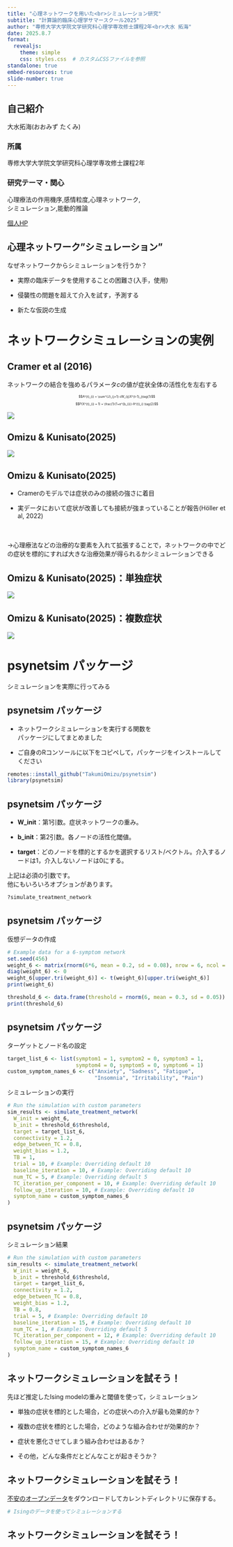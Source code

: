 ```yaml
---
title: "心理ネットワークを用いた<br>シミュレーション研究"
subtitle: "計算論的臨床心理学サマースクール2025"
author: "専修大学大学院文学研究科心理学専攻修士課程2年<br>大水 拓海"
date: 2025.8.7
format: 
  revealjs:
    theme: simple
    css: styles.css  # カスタムCSSファイルを参照
standalone: true
embed-resources: true
slide-number: true
---
```


## 自己紹介 {#columns-syntax}

大水拓海(おおみず たくみ)


### 所属

専修大学大学院文学研究科心理学専攻修士課程2年


### 研究テーマ・関心

心理療法の作用機序,感情粒度,心理ネットワーク, <br> シミュレーション,能動的推論



[個人HP](https://psytakumio.github.io/takumiomizu/index.html)



## 心理ネットワーク”シミュレーション”


なぜネットワークからシミュレーションを行うか？

- 実際の臨床データを使用することの困難さ(入手，使用)

- 侵襲性の問題を超えて介入を試す，予測する

- 新たな仮説の生成

# ネットワークシミュレーションの実例


## Cramer et al (2016)


ネットワークの結合を強めるパラメータ$c$の値が症状全体の活性化を左右する

<div style="font-size: 0.5em;">

$$A^{t}_{i} = \sum^{J}_{j=1} cW_{ij}X^{t-1}_j\tag{1}$$

$$P(X^{t}_{i} = 1) = \frac{1}{1+e^{b_{i}}-A^{t}_i} \tag{2}$$

</div>


![](slidefig/cramerfig.jpg)


## Omizu & Kunisato(2025)

![](slidefig/JPR1.png)





## Omizu & Kunisato(2025)

- Cramerのモデルでは症状のみの接続の強さに着目

- 実データにおいて症状が改善しても接続が強まっていることが報告(Höller et al, 2022)

<br>
<br>
→心理療法などの治療的な要素を入れて拡張することで，ネットワークの中でどの症状を標的にすれば大きな治療効果が得られるかシミュレーションできる




## Omizu & Kunisato(2025)：単独症状

![](slidefig/jpr_res.jpg)

## Omizu & Kunisato(2025)：複数症状


![](slidefig/jpr_res2.jpg)

# psynetsim パッケージ

シミュレーションを実際に行ってみる


## psynetsim パッケージ

- ネットワークシミュレーションを実行する関数を<br>パッケージにしてまとめました

- ご自身のRコンソールに以下をコピペして，パッケージをインストールしてください

```r
remotes::install_github("TakumiOmizu/psynetsim")
library(psynetsim)
```



## psynetsim パッケージ


- **W_init**：第1引数。症状ネットワークの重み。

- **b_init**：第2引数。各ノードの活性化閾値。

- **target**：どのノードを標的とするかを選択するリスト/ベクトル。介入するノードは1，介入しないノードは0にする。

上記は必須の引数です。
<br>他にもいろいろオプションがあります。


```r
?simulate_treatment_network
```



## psynetsim パッケージ

仮想データの作成
```r
# Example data for a 6-symptom network
set.seed(456)
weight_6 <- matrix(rnorm(6*6, mean = 0.2, sd = 0.08), nrow = 6, ncol = 6)
diag(weight_6) <- 0
weight_6[upper.tri(weight_6)] <- t(weight_6)[upper.tri(weight_6)]
print(weight_6)

threshold_6 <- data.frame(threshold = rnorm(6, mean = 0.3, sd = 0.05))
print(threshold_6)

```



## psynetsim パッケージ

ターゲットとノード名の設定
```r
target_list_6 <- list(symptom1 = 1, symptom2 = 0, symptom3 = 1,
                      symptom4 = 0, symptom5 = 0, symptom6 = 1)
custom_symptom_names_6 <- c("Anxiety", "Sadness", "Fatigue",
                            "Insomnia", "Irritability", "Pain")
```


シミュレーションの実行
```r
# Run the simulation with custom parameters
sim_results <- simulate_treatment_network(
  W_init = weight_6,
  b_init = threshold_6$threshold,
  target = target_list_6,
  connectivity = 1.2,
  edge_between_TC = 0.8,
  weight_bias = 1.2,
  TB = 1,
  trial = 10, # Example: Overriding default 10
  baseline_iteration = 10, # Example: Overriding default 10
  num_TC = 5, # Example: Overriding default 5
  TC_iteration_per_component = 10, # Example: Overriding default 10
  follow_up_iteration = 10, # Example: Overriding default 10
  symptom_name = custom_symptom_names_6
)
```


## psynetsim パッケージ

シミュレーション結果

```r
# Run the simulation with custom parameters
sim_results <- simulate_treatment_network(
  W_init = weight_6,
  b_init = threshold_6$threshold,
  target = target_list_6,
  connectivity = 1.2,
  edge_between_TC = 0.8,
  weight_bias = 1.2,
  TB = 0.8,
  trial = 5, # Example: Overriding default 10
  baseline_iteration = 15, # Example: Overriding default 10
  num_TC = 1, # Example: Overriding default 5
  TC_iteration_per_component = 12, # Example: Overriding default 10
  follow_up_iteration = 15, # Example: Overriding default 10
  symptom_name = custom_symptom_names_6
)
```


## ネットワークシミュレーションを試そう！

先ほど推定したIsing modelの重みと閾値を使って，シミュレーション


- 単独の症状を標的とした場合，どの症状への介入が最も効果的か？

- 複数の症状を標的とした場合，どのような組み合わせが効果的か？

- 症状を悪化させてしまう組み合わせはあるか？

- その他，どんな条件だとどんなことが起きそうか？

## ネットワークシミュレーションを試そう！


[不安のオープンデータ](https://journals.plos.org/plosone/article?id=10.1371/journal.pone.0182162#sec015)をダウンロードしてカレントディレクトリに保存する。


```r
# Isingのデータを使ってシミュレーションする

```


## ネットワークシミュレーションを試そう！
